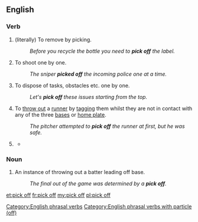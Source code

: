 ==English==
{{rfc|definitions dont match POS, also mising nonbaseball senses}}

===Verb===
{{en-verb|picks off|picking off|picked off}}

# (literally) To remove by picking.
#: ''Before you recycle the bottle you need to '''pick off''' the label.''
# To shoot one by one.
#: ''The sniper '''picked off''' the incoming police one at a time.''
# To dispose of tasks, obstacles etc. one by one.
#: ''Let's '''pick off''' these issues starting from the top.''
# {{baseball}} To [[throw out]] a [[runner]]  by [[tag]]ging them whilst they are not in contact with any of the three [[base]]s or [[home plate]].
#: ''The pitcher attempted to '''pick off''' the runner at first, but he was safe.''
# {{sport}} {{rfdef|lang=en}}
#*{{quote-news
|year=2011
|date=October 1
|author=Tom Fordyce
|title=Rugby World Cup 2011: England 16-12 Scotland
|work=BBC Sport
|url=http://news.bbc.co.uk/sport2/hi/rugby_union/15124512.stm
|page=
|passage=But the World Cup winning veteran's left boot was awry again, the attempt sliced horribly wide of the left upright, and the saltires were waving aloft again a moment later when a long pass in the England midfield was '''picked off''' to almost offer up a breakaway try.}}

===Noun===
{{en-noun|head=[[pick]] [[off]]}}

# {{baseball}} An instance of throwing out a batter leading off base.
#: ''The final out of the game was determined by a '''pick off'''.''

[[Category:English phrasal verbs]]
[[Category:English phrasal verbs with particle (off)]]

[[et:pick off]]
[[fr:pick off]]
[[my:pick off]]
[[pl:pick off]]